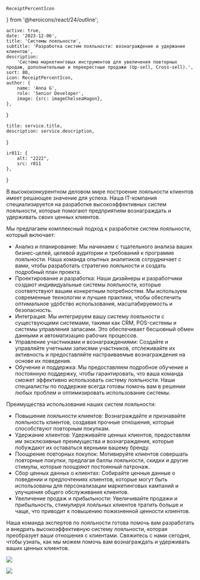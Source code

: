     ReceiptPercentIcon
} from '@heroicons/react/24/outline';

    active: true,
    date: '2023-12-06',
    title: 'Системы лояльности',
    subtitle: 'Разработка систем лояльности: вознаграждение и удержание клиентов',
    description:
        'Система маркетинговых инструментов для увеличения повторных продаж, дополнительные и перекрестные продажи (Up-sell, Cross-sell).',
    sort: 80,
    icon: ReceiptPercentIcon,
    author: {
        name: 'Anna G',
        role: 'Senior Developer',
        image: {src: imageChelseaHagon},
    },
}

    title: service.title,
    description: service.description,
}

    ir011: {
        alt: "2222",
        src: r011
    },
}

В высококонкурентном деловом мире построение лояльности клиентов имеет решающее значение для успеха. Наша IT-компания специализируется на разработке высокоэффективных систем лояльности, которые помогают предприятиям вознаграждать и удерживать своих ценных клиентов.

Мы предлагаем комплексный подход к разработке систем лояльности, который включает:

* Анализ и планирование: Мы начинаем с тщательного анализа ваших бизнес-целей, целевой аудитории и требований к программе лояльности. Наша команда опытных аналитиков сотрудничает с вами, чтобы разработать стратегию лояльности и создать подробный план проекта.
* Проектирование и разработка: Наши дизайнеры и разработчики создают индивидуальные системы лояльности, которые соответствуют вашим конкретным потребностям. Мы используем современные технологии и лучшие практики, чтобы обеспечить оптимальное удобство использования, масштабируемость и безопасность.
* Интеграция: Мы интегрируем вашу систему лояльности с существующими системами, такими как CRM, POS-системы и системы управления запасами. Это обеспечивает бесшовный обмен данными и автоматизацию рабочих процессов.
* Управление участниками и вознаграждениями: Создайте и управляйте учетными записями участников, отслеживайте их активность и предоставляйте настраиваемые вознаграждения на основе их поведения.
* Обучение и поддержка: Мы предоставляем подробное обучение и постоянную поддержку, чтобы гарантировать, что ваша команда сможет эффективно использовать систему лояльности. Наши специалисты по поддержке всегда готовы помочь вам в решении любых проблем и оптимизировать использование системы.

Преимущества использования наших систем лояльности:

* Повышение лояльности клиентов: Вознаграждайте и признавайте лояльность клиентов, создавая прочные отношения, которые способствуют повторным покупкам.
* Удержание клиентов: Удерживайте ценных клиентов, предоставляя им эксклюзивные преимущества и вознаграждения, которые побуждают их оставаться верными вашему бренду.
* Поощрение повторных покупок: Мотивируйте клиентов совершать повторные покупки, предлагая баллы лояльности, скидки и другие стимулы, которые поощряют постоянный патронаж.
* Сбор ценных данных о клиентах: Собирайте ценные данные о поведении и предпочтениях клиентов, которые могут быть использованы для персонализации маркетинговых кампаний и улучшения общего обслуживания клиентов.
* Увеличение продаж и прибыльности: Увеличивайте продажи и прибыльность, стимулируя лояльных клиентов тратить больше и чаще, что приводит к повышению пожизненной ценности клиентов.

Наша команда экспертов по лояльности готова помочь вам разработать и внедрить высокоэффективную систему лояльности, которая преобразует ваши отношения с клиентами. Свяжитесь с нами сегодня, чтобы узнать, как мы можем помочь вам вознаграждать и удерживать ваших ценных клиентов.

![](./laptop.jpg)

<Principles/>

![](./pilot.jpg)



